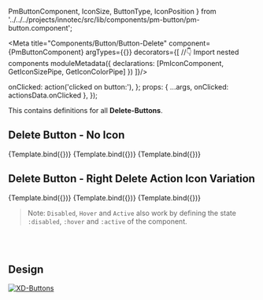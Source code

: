   PmButtonComponent,
  IconSize,
  ButtonType,
  IconPosition
} from '../../../projects/innotec/src/lib/components/pm-button/pm-button.component';

<Meta title="Components/Button/Button-Delete" component={PmButtonComponent} argTypes={{}} decorators={[
  //👇 Import nested components
  moduleMetadata({
    declarations: [PmIconComponent, GetIconSizePipe, GetIconColorPipe]
  })
]}/>

<Description of={PmIconComponent} />
<Description markdown={`# Buttons`}/>

  onClicked: action('clicked on button:'),
};
  props: {
    ...args,
    onClicked: actionsData.onClicked
  },
});

This contains definitions for all **Delete-Buttons**.

## Delete Button - No Icon

<Canvas withToolbar isColumn>
  <Story name="Delete" args={{
      ...ButtonData,
      label: 'Löschen',
      type: ButtonType.DELETE,
    }}>
    {Template.bind({})}
  </Story>
  <Story name="Delete Active" args={{
      ...ButtonData,
      label: 'Löschen',
      type: ButtonType.DELETE,
      active: true,
    }}>
    {Template.bind({})}
  </Story>
  <Story name="Delete Disabled" args={{
      ...ButtonData,
      label: 'Löschen',
      type: ButtonType.DELETE,
      disabled: true,
    }}>
    {Template.bind({})}
  </Story>
</Canvas>

## Delete Button -  Right Delete Action Icon Variation

<Canvas withToolbar isColumn>
  <Story name="Delete Right Delete Action Icon" args={{
      ...ButtonData,
      label: 'Löschen',
      type: ButtonType.DELETE,
      iconPosition: IconPosition.RIGHT,
      icon: Icon.DELETE_ACTION,
      iconRotation: 0,
    }}>
    {Template.bind({})}
  </Story>
  <Story name="Delete Active Right Delete Action Icon" args={{
      ...ButtonData,
      label: 'Löschen',
      type: ButtonType.DELETE,
      active: true,
      iconPosition: IconPosition.RIGHT,
      icon: Icon.DELETE_ACTION,
      iconRotation: 0,
    }}>
    {Template.bind({})}
  </Story>
  <Story name="Delete Disabled Right Delete Action Icon" args={{
      ...ButtonData,
      label: 'Löschen',
      type: ButtonType.DELETE,
      disabled: true,
      iconPosition: IconPosition.RIGHT,
      icon: Icon.DELETE_ACTION,
      iconRotation: 0,
    }}>
    {Template.bind({})}
  </Story>
</Canvas>

> Note: ``Disabled``, ``Hover`` and ``Active`` also work by defining the state ``:disabled``, ``:hover`` and ``:active`` of the component.

<br/><br/>

## Design

[![XD-Buttons](https://img.shields.io/badge/-Buttons-%235c5c5c?logo=adobexd&labelColor=450034)](https://xd.adobe.com/view/aec6f38b-76a2-4b58-b371-63fac4c7e2fe-fb95/screen/080cca3a-1be5-4721-9ae4-5cd1d7281843/specs/)